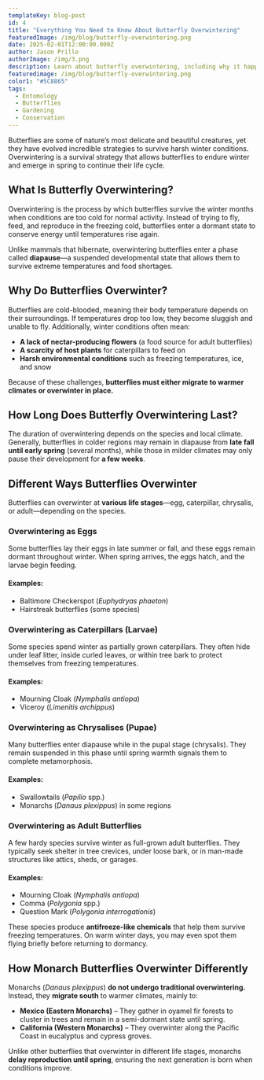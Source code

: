 ```yaml
---
templateKey: blog-post
id: 4
title: "Everything You Need to Know About Butterfly Overwintering"
featuredImage: /img/blog/butterfly-overwintering.png
date: 2025-02-01T12:00:00.000Z
author: Jason Prillo
authorImage: /img/3.png
description: Learn about butterfly overwintering, including why it happens, how long it lasts, and how different species survive the winter months.
featuredimage: /img/blog/butterfly-overwintering.png
color1: "#5C8865"
tags:
  - Entomology
  - Butterflies
  - Gardening
  - Conservation
---
```


Butterflies are some of nature’s most delicate and beautiful creatures, yet they have evolved incredible strategies to survive harsh winter conditions. Overwintering is a survival strategy that allows butterflies to endure winter and emerge in spring to continue their life cycle.

## What Is Butterfly Overwintering?

Overwintering is the process by which butterflies survive the winter months when conditions are too cold for normal activity. Instead of trying to fly, feed, and reproduce in the freezing cold, butterflies enter a dormant state to conserve energy until temperatures rise again.

Unlike mammals that hibernate, overwintering butterflies enter a phase called **diapause**—a suspended developmental state that allows them to survive extreme temperatures and food shortages.

## Why Do Butterflies Overwinter?

Butterflies are cold-blooded, meaning their body temperature depends on their surroundings. If temperatures drop too low, they become sluggish and unable to fly. Additionally, winter conditions often mean:

- **A lack of nectar-producing flowers** (a food source for adult butterflies)
- **A scarcity of host plants** for caterpillars to feed on
- **Harsh environmental conditions** such as freezing temperatures, ice, and snow

Because of these challenges, **butterflies must either migrate to warmer climates or overwinter in place.**

## How Long Does Butterfly Overwintering Last?

The duration of overwintering depends on the species and local climate. Generally, butterflies in colder regions may remain in diapause from **late fall until early spring** (several months), while those in milder climates may only pause their development for **a few weeks**.

## Different Ways Butterflies Overwinter

Butterflies can overwinter at **various life stages**—egg, caterpillar, chrysalis, or adult—depending on the species.

### Overwintering as Eggs
Some butterflies lay their eggs in late summer or fall, and these eggs remain dormant throughout winter. When spring arrives, the eggs hatch, and the larvae begin feeding.

#### Examples:
- Baltimore Checkerspot (*Euphydryas phaeton*)
- Hairstreak butterflies (some species)

### Overwintering as Caterpillars (Larvae)
Some species spend winter as partially grown caterpillars. They often hide under leaf litter, inside curled leaves, or within tree bark to protect themselves from freezing temperatures.

#### Examples:
- Mourning Cloak (*Nymphalis antiopa*)
- Viceroy (*Limenitis archippus*)

### Overwintering as Chrysalises (Pupae)
Many butterflies enter diapause while in the pupal stage (chrysalis). They remain suspended in this phase until spring warmth signals them to complete metamorphosis.

#### Examples:
- Swallowtails (*Papilio* spp.)
- Monarchs (*Danaus plexippus*) in some regions

### Overwintering as Adult Butterflies
A few hardy species survive winter as full-grown adult butterflies. They typically seek shelter in tree crevices, under loose bark, or in man-made structures like attics, sheds, or garages.

#### Examples:
- Mourning Cloak (*Nymphalis antiopa*)
- Comma (*Polygonia* spp.)
- Question Mark (*Polygonia interrogationis*)

These species produce **antifreeze-like chemicals** that help them survive freezing temperatures. On warm winter days, you may even spot them flying briefly before returning to dormancy.

## How Monarch Butterflies Overwinter Differently

Monarchs (*Danaus plexippus*) **do not undergo traditional overwintering.** Instead, they **migrate south** to warmer climates, mainly to:

- **Mexico (Eastern Monarchs)** – They gather in oyamel fir forests to cluster in trees and remain in a semi-dormant state until spring.
- **California (Western Monarchs)** – They overwinter along the Pacific Coast in eucalyptus and cypress groves.

Unlike other butterflies that overwinter in different life stages, monarchs **delay reproduction until spring**, ensuring the next generation is born when conditions improve.

